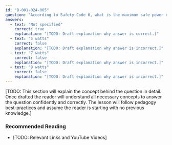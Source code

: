 ```yaml
---
id: "B-001-024-005"
question: "According to Safety Code 6, what is the maximum safe power output to the antenna of a hand-held VHF or UHF radio?"
answers:
  - text: "Not specified"
    correct: true
    explanation: "[TODO: Draft explanation why answer is correct.]"
  - text: "5 watts"
    correct: false
    explanation: "[TODO: Draft explanation why answer is incorrect.]"
  - text: "7 watts"
    correct: false
    explanation: "[TODO: Draft explanation why answer is incorrect.]"
  - text: "8 watts"
    correct: false
    explanation: "[TODO: Draft explanation why answer is incorrect.]"
---
```


[TODO: This section will explain the concept behind the question in detail. Once drafted the reader will understand all necessary concepts to answer the question confidently and correctly. The lesson will follow pedagogy best-practices and assume the reader is starting with no previous knowledge.]

### Recommended Reading

- [TODO: Relevant Links and YouTube Videos]
